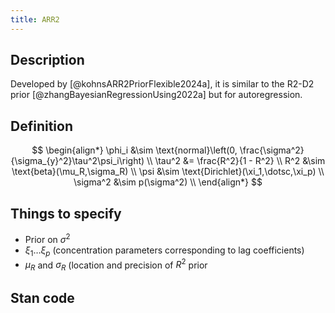```yaml
---
title: ARR2
---
```


## Description

Developed by [@kohnsARR2PriorFlexible2024a], it is similar to the R2-D2 prior [@zhangBayesianRegressionUsing2022a] but for autoregression.

## Definition

$$
\begin{align*}
\phi_i &\sim \text{normal}\left(0, \frac{\sigma^2}{\sigma_{y}^2}\tau^2\psi_i\right) \\
\tau^2 &= \frac{R^2}{1 - R^2} \\
R^2 &\sim \text{beta}(\mu_R,\sigma_R) \\ 
\psi &\sim \text{Dirichlet}(\xi_1,\dotsc,\xi_p) \\
\sigma^2 &\sim p(\sigma^2) \\
\end{align*}
$$

## Things to specify

- Prior on $\sigma^2$
- $\xi_1 \dotsc \xi_p$ (concentration parameters corresponding to lag coefficients)
- $\mu_R$ and $\sigma_R$ (location and precision of $R^2$ prior

## Stan code

```.stan
```
